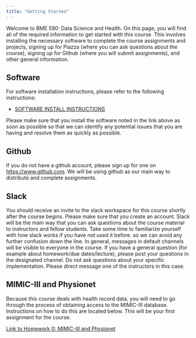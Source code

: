 ```yaml
---
title: "Getting Started"
---
```


Welcome to BME 590: Data Science and Health. On this page, you will find all of the required information to get started with this course. This involves installing the necessary software to complete the course assignments and projects, signing up for Piazza (where you can ask questions about the course), signing up for Github (where you will submit assignments), and other general information.

## Software

For software installation instructions, please refer to the following instructions:

 * [SOFTWARE INSTALL INSTRUCTIONS](https://github.com/dsahduke/software_install_instructions)
 
Please make sure that you install the software noted in the link above as soon as possible so that we can identify any potential issues that you are having and resolve them as quickly as possible.

## Github

If you do not have a github account, please sign up for one on [https://www.github.com](https://www.github.com). We will be using github as our main way to distribute and complete assignments. 

## Slack

You should receive an invite to the slack workspace for this course shortly after the course begins. Please make sure that you create an account. Slack will be the main way that you can ask questions about the course material to instructors and fellow students. Take some time to familiarize yourself with how slack works if you have not used it before. so we can avoid any further confusion down the line. In general, messages in default channels will be visible to everyone in the course. If you have a general question (for example about homework/due dates/lecture), please post your questions in the designated channel. Do not ask questions about your specific implementation. Please direct message one of the instructors in this case.


## MIMIC-III and Physionet

Because this course deals with health record data, you will need to go through the process of obtaining access to the MIMIC-III database. Instructions on how to do this are located below. This will be your first assignment for the course.

[Link to Homework 0: MIMIC-III and Physionet](https://github.com/dsahduke/hw0_physionet/blob/master/Assignment%200%20-%20Physionet%20and%20MIMIC-III.md)






